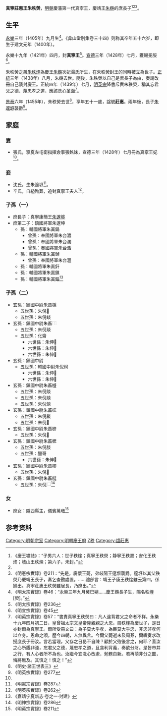 '''真寧莊惠王朱秩熒'''{{BD|1405年||1455年|catIdx=Z朱}}，[[明朝|明朝]]慶藩第一代真寧王，慶靖王[[朱㮵|朱㮵]]的庶長子<ref>《慶王壙誌》：“子男六人：世子秩煃；真寧王秩熒；静寧王秩燾；安化王秩炵；岐山王秩煉；第六子，未封。”</ref><ref name=y57/><ref>《明憲宗實錄》卷211：“先是，慶懷王薨，弟岐陽王邃塀襲爵。邃垿以其父秩熒乃慶靖王長子，奏乞查勘處置。……禮部言：靖王子康王秩煃雖云第四，係嫡出。真寧莊惠王秩熒雖居長，乃庶出。”</ref>。

==生平==
[[永樂_(明朝)|永樂]]三年（1405年）九月生<ref>《明太宗實錄》卷46：“永樂三年九月癸巳朔……慶王㮵長子生，賜名秩煃[熒]。”</ref>。《弇山堂别集卷三十四》则称其卒年五十六岁，即生于建文元年（1400年）。

永樂十九年（1421年）四月，封'''真寧王'''<ref>《明太宗實錄》卷236</ref>。[[宣德|宣德]]三年（1428年）七月，獲賜冕服<ref name=x28>《明宣宗實錄》卷45</ref>。

朱秩熒之弟[[朱秩煃|朱秩煃]]為慶王[[朱㮵|朱㮵]]次妃湯氏所生，在朱秩熒封王的同時被立為世子。[[正統_(年號)|正統]]三年（1438年）八月，朱㮵去世。隨後，朱秩熒以自己是庶長子為由，奏請改冊自己襲封慶王。正統四年（1439年）七月，[[明英宗|明英宗]]降書斥責朱秩熒，稱其忘君父之德、蔑忠孝之道，應該洗心革面<ref name=y57>《明英宗實錄》卷57：“書責真寧王秩熒曰：凡人違背君父之命者不祥。永樂十九年四月初二日，皇曾祖太宗文皇帝隆親親之大恩，冊秩煃為慶世子，是日亦封爾為真寧王。爾所受冊文曰：為子莫大乎孝，為臣莫大乎忠，非忠非孝何以立身。恩命之頒，歷今四朝，人無異言。今爾父薨逝未及周朞，爾輙奏求改授庶長子冊汝。言若當理，父存之日曷不自陳？顧於父歿後言之，何耶？蓋汝之心所覬非淺，忘君父之德，蔑忠孝之道，且貪利背義，奏欲分財。是皆市井之行，有人心者所不為也。汝繼今宜洗心改慮，勉務自新。若再萌非分之圖，悔將無及。其慎之！慎之！”</ref>。

[[景泰_(年號)|景泰]]六年（1455年），朱秩熒去世<ref>《明史·諸王世表三》</ref>，享年五十一歲，諡號'''莊惠'''。兩年後，長子[[朱邃垿|朱邃垿]]襲爵<ref>《明英宗實錄》卷277</ref>。

==家庭==
===妻===
*張氏，寧夏左屯衛指揮僉事張銘妹，宣德三年（1428年）七月冊為真寧王妃<ref name=x28/>。

===妾===
*沈氏，生朱邃垿<ref name=x287>《明憲宗實錄》卷287</ref>。
*辛氏，自縊殉葬，追封真寧王夫人<ref>《明英宗實錄》卷262</ref>。

===子孫（一）===
*庶長子：真寧康簡王[[朱邃垿|朱邃垿]]
*庶第二子：鎮國將軍朱邃坤
**孫：輔國將軍朱寘鍋
***曾孫：奉國將軍朱台濃
***曾孫：奉國將軍朱台瀾
***曾孫：奉國將軍朱台浩
**孫：輔國將軍朱寘鋽
***曾孫：奉國將軍朱台灃
**孫：輔國將軍朱寘釬
**孫：輔國將軍朱寘錤
**孫：輔國將軍朱寘錙<ref>《嘉靖宁夏新志·卷之一·封建》</ref>

===子孫（二）===
*玄孫：鎮國中尉朱鼒棅
**五世孫：朱倪𤟇
**五世孫：朱倪䗊
*玄孫：鎮國中尉朱鼒[[File:⿰木巷.png|15px]]
**五世孫：朱倪琰
**五世孫：化齋
***六世孫：朱伸𨾼
***六世孫：朱伸𨾾
***六世孫：朱伸𨾠
*玄孫：鎮國中尉
**五世孫：輔國中尉朱倪炣
***六世孫：朱伸𨾪
***六世孫：朱伸𨿆
*玄孫：鎮國中尉朱鼒𣛮
**五世孫：朱倪賧
**五世孫：朱倪𦖠
**五世孫：朱倪惔
*玄孫：鎮國中尉朱鼒梽
**五世孫：朱倪𤒼
**五世孫：朱倪𪑓
*玄孫：鎮國中尉朱鼒楌
**五世孫：朱倪𤲩
*玄孫：鎮國中尉朱鼒楒
**五世孫：朱倪腅
**五世孫：臘哥
***六世孫：朱伸𨿑
*玄孫：鎮國中尉朱鼒樛
**五世孫：朱倪𧓌
*玄孫：鎮國中尉朱鼒梃
**五世孫：朱倪[[File:⿺毛焱.png|15px]]<ref>《明神宗實錄》卷286</ref>

===女===
*庶女：隴西縣主，儀賓萬珤<ref>《明英宗實錄》卷211</ref>

==参考资料==
{{reflist|2}}

{{s-start}}
{{s-none|無|[[明朝|明政府]]封之}}
{{s-ttl|title=[[明朝藩王列表_(慶王系)#真寧國|明真寧國國王]]|years=1421年－1455年}}
{{s-aft|after=子康簡王[[朱邃垿|朱邃垿]]}}
{{end}}

[[Category:明朝宗室|Category:明朝宗室]]
[[Category:明朝慶王府|Category:明朝慶王府]]
[[Category:朱姓|Z秩]]
[[Category:諡莊惠|Category:諡莊惠]]